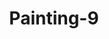 ---
title: 'Painting-9'
slug: '9'
description: 'This is the first painting and why I created it.'
tags: ['commentary']
cover: ./images/9.png
---